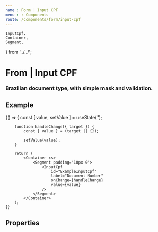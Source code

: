 ```yaml
---
name : Form | Input CPF
menu : › Components
route: /components/form/input-cpf
---
```


    InputCpf,
    Container,
    Segment,
} from '../../';


# From | Input CPF
### Brazilian document type, with simple mask and validation.


## Example

<Playground>
    {() => {
        const [ value, setValue ] = useState('');

        function handleChange({ target }) {
            const { value } = (target || {});

            setValue(value);
        }

        return (
            <Container xs>
                <Segment padding="10px 0">
                    <InputCpf
                        id="ExampleInputCpf"
                        label="Document Number"
                        onChange={handleChange}
                        value={value}
                    />
                </Segment>
            </Container>
        );
    }}
</Playground>


## Properties

<Props of={InputCpf} />
